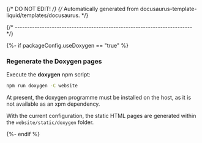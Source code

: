 {/* DO NOT EDIT! */}
{/* Automatically generated from docusaurus-template-liquid/templates/docusaurus. */}

{/* ------------------------------------------------------------------------ */}

{%- if packageConfig.useDoxygen == "true" %}

### Regenerate the Doxygen pages

Execute the **doxygen** npm script:

```sh
npm run doxygen -C website
```

At present, the doxygen programme must be installed on the host,
as it is not available as an xpm dependency.

With the current configuration, the static HTML pages are generated
within the `website/static/doxygen` folder.

{%- endif %}
